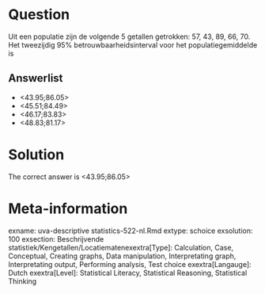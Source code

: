 Question
========

Uit een populatie zijn de volgende 5 getallen getrokken:
57, 43, 89, 66, 70. Het tweezijdig 95% betrouwbaarheidsinterval voor het populatiegemiddelde is 

Answerlist
----------
* &lt;43.95;86.05&gt;
* &lt;45.51;84.49&gt;
* &lt;46.17;83.83&gt;
* &lt;48.83;81.17&gt;

Solution
========

The correct answer is  &lt;43.95;86.05&gt; 

Meta-information
================
exname: uva-descriptive statistics-522-nl.Rmd 
extype: schoice 
exsolution: 100 
exsection: Beschrijvende statistiek/Kengetallen/Locatiematenexextra[Type]: Calculation, Case, Conceptual, Creating graphs, Data manipulation, Interpretating graph, Interpretating output, Performing analysis, Test choice 
exextra[Langauge]: Dutch 
exextra[Level]: Statistical Literacy, Statistical Reasoning, Statistical Thinking 
